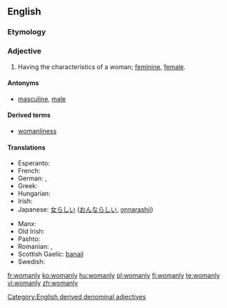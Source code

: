 ==English==

===Etymology===
{{suffix|woman|ly}}

===Adjective===
{{en-adj|womanl|ier}}

# Having the characteristics of a woman; [[feminine]], [[female]].

====Antonyms====
* [[masculine]], [[male]]

====Derived terms====
* [[womanliness]]

====Translations====
{{trans-top|having the characteristics of a woman}}
* Esperanto: {{t|eo|virina}}
* French: {{t+|fr|féminin}}
* German: {{t+|de|weiblich}}, {{t-|de|fraulich}}
* Greek: {{t+|el|γυναικείος}}
* Hungarian: {{t+|hu|nőies}}
* Irish: {{t|ga|banúil}}
* Japanese: [[女らしい]] ([[おんならしい]], [[onnarashii]])
{{trans-mid}}
* Manx: {{t|gv|benoil}}
* Old Irish: {{tø|sga|banamail}}
* Pashto: {{t|ps|ښځينه|tr=ẍëźina}}
* Romanian: {{t|ro|feminin}}, {{t|ro|femeiesc}}
* Scottish Gaelic: [[banail]]
* Swedish: {{t|sv|kvinnlig}}
{{trans-bottom}}

[[Category:English derived denominal adjectives]]

[[fr:womanly]]
[[ko:womanly]]
[[hu:womanly]]
[[pl:womanly]]
[[fi:womanly]]
[[te:womanly]]
[[vi:womanly]]
[[zh:womanly]]